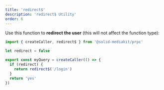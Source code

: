 ```yaml
---
title: 'redirect$'
description: 'redirect$ Utility'
order: 6
---
```


Use this function to **redirect the user** (this will not affect the function type):

```ts
import { createCaller, redirect$ } from '@solid-mediakit/prpc'

let redirect = false

export const myQuery = createCaller(() => {
  if (redirect) {
    return redirect$('/login')
  }
  return 'yes'
})
```
